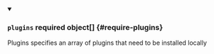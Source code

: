 


<details className="config-field" data-expandable="true" open>
<summary>

### `plugins` <span className="config-field-required" data-required="false">required</span> <span className="config-field-type">object[]</span> <span className="config-field-default"></span> <span className="config-field-enum"></span> {#require-plugins}

Plugins specifies an array of plugins that need to be installed locally

</summary>

<PartialPluginsreference />


</details>
